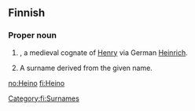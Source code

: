 ==Finnish==

===Proper noun===
{{fi-noun|Heino|type=valo|proper=true}}

# {{given name|male|lang=fi}}, a medieval cognate of [[Henry]] via German [[Heinrich]].
# A surname derived from the given name.

[[Category:fi:Surnames]]

[[no:Heino]]
[[fi:Heino]]